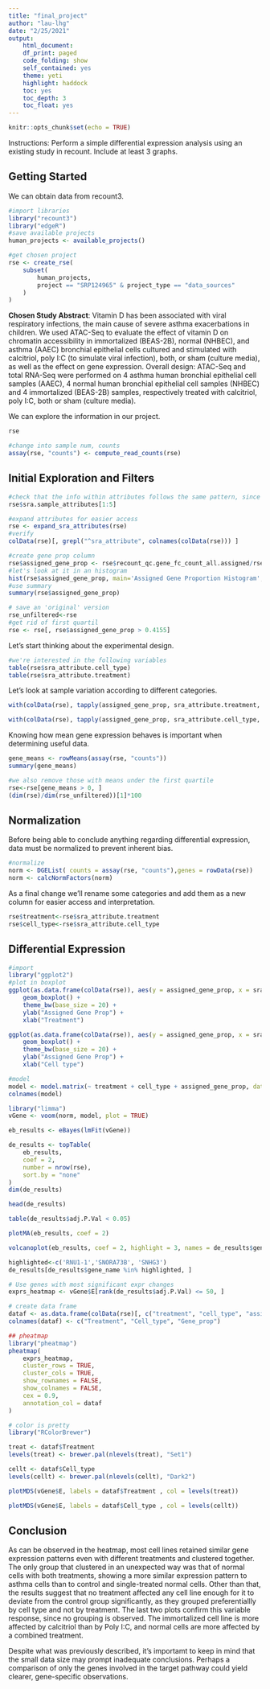 ```yaml
---
title: "final_project"
author: "lau-lhg"
date: "2/25/2021"
output:
    html_document:
    df_print: paged
    code_folding: show
    self_contained: yes
    theme: yeti
    highlight: haddock
    toc: yes
    toc_depth: 3
    toc_float: yes
---
```


```r
knitr::opts_chunk$set(echo = TRUE) 
```

Instructions: Perform a simple differential expression analysis using an existing study in recount. Include at least 3 graphs.

## Getting Started

We can obtain data from recount3.
```r
#import libraries
library("recount3")
library("edgeR")
#save available projects
human_projects <- available_projects()
```


```r
#get chosen project
rse <- create_rse(
    subset(
        human_projects,
        project == "SRP124965" & project_type == "data_sources"
    )
)
```

**Chosen Study Abstract**: Vitamin D has been associated with viral respiratory infections, the main cause of severe asthma exacerbations in children. We used ATAC-Seq to evaluate the effect of vitamin D on chromatin accessibility in immortalized (BEAS-2B), normal (NHBEC), and asthma (AAEC) bronchial epithelial cells cultured and stimulated with calcitriol, poly I:C (to simulate viral infection), both, or sham (culture media), as well as the effect on gene expression. Overall design: ATAC-Seq and total RNA-Seq were performed on 4 asthma human bronchial epithelial cell samples (AAEC), 4 normal human bronchial epithelial cell samples (NHBEC) and 4 immortalized (BEAS-2B) samples, respectively treated with calcitriol, poly I:C, both or sham (culture media).

We can explore the information in our project.
```r
rse
```

```r
#change into sample num, counts
assay(rse, "counts") <- compute_read_counts(rse)
```

## Initial Exploration and Filters

```r
#check that the info within attributes follows the same pattern, since it does we can use expand
rse$sra.sample_attributes[1:5]
```

```r
#expand attributes for easier access
rse <- expand_sra_attributes(rse)
#verify
colData(rse)[, grepl("^sra_attribute", colnames(colData(rse))) ]
```

```r
#create gene prop column
rse$assigned_gene_prop <- rse$recount_qc.gene_fc_count_all.assigned/rse$recount_qc.gene_fc_count_all.total
#let's look at it in an histogram
hist(rse$assigned_gene_prop, main='Assigned Gene Proportion Histogram', ylab='assigned gene proportion')
#use summary
summary(rse$assigned_gene_prop)
```



```r
# save an 'original' version
rse_unfiltered<-rse
#get rid of first quartil
rse <- rse[, rse$assigned_gene_prop > 0.4155]
```

Let's start thinking about the experimental design.
```r
#we're interested in the following variables
table(rse$sra_attribute.cell_type)
table(rse$sra_attribute.treatment)
```

Let's look at sample variation according to different categories.

```r
with(colData(rse), tapply(assigned_gene_prop, sra_attribute.treatment, summary))
```
```r
with(colData(rse), tapply(assigned_gene_prop, sra_attribute.cell_type, summary))
```
Knowing how mean gene expression behaves is important when determining useful data.
```r
gene_means <- rowMeans(assay(rse, "counts"))
summary(gene_means)
```

```r
#we also remove those with means under the first quartile
rse<-rse[gene_means > 0, ]
(dim(rse)/dim(rse_unfiltered))[1]*100
```

## Normalization
Before being able to conclude anything regarding differential expression, data must be normalized to prevent inherent bias.
```r
#normalize
norm <- DGEList( counts = assay(rse, "counts"),genes = rowData(rse))
norm <- calcNormFactors(norm)
```

As a final change we'll rename some categories and add them as a new column for easier access and interpretation.
```r
rse$treatment<-rse$sra_attribute.treatment
rse$cell_type<-rse$sra_attribute.cell_type
```



## Differential Expression
```r
#import
library("ggplot2")
#plot in boxplot
ggplot(as.data.frame(colData(rse)), aes(y = assigned_gene_prop, x = sra_attribute.treatment)) +
    geom_boxplot() +
    theme_bw(base_size = 20) +
    ylab("Assigned Gene Prop") +
    xlab("Treatment")
```

```r
ggplot(as.data.frame(colData(rse)), aes(y = assigned_gene_prop, x = sra_attribute.cell_type)) +
    geom_boxplot() +
    theme_bw(base_size = 20) +
    ylab("Assigned Gene Prop") +
    xlab("Cell type")
```
```r
#model
model <- model.matrix(~ treatment + cell_type + assigned_gene_prop, data = colData(rse) )
colnames(model)
```

```r
library("limma")
vGene <- voom(norm, model, plot = TRUE)
```

```r
eb_results <- eBayes(lmFit(vGene))

de_results <- topTable(
    eb_results,
    coef = 2,
    number = nrow(rse),
    sort.by = "none"
)
dim(de_results)
```
```r
head(de_results)
```


```r
table(de_results$adj.P.Val < 0.05)
```

```r
plotMA(eb_results, coef = 2)
```

```r
volcanoplot(eb_results, coef = 2, highlight = 3, names = de_results$gene_name)
```
 
```r
highlighted<-c('RNU1-1','SNORA73B', 'SNHG3')
de_results[de_results$gene_name %in% highlighted, ]
```

```r
# Use genes with most significant expr changes
exprs_heatmap <- vGene$E[rank(de_results$adj.P.Val) <= 50, ]

# create data frame
dataf <- as.data.frame(colData(rse)[, c("treatment", "cell_type", "assigned_gene_prop")])
colnames(dataf) <- c("Treatment", "Cell_type", "Gene_prop")

## pheatmap
library("pheatmap")
pheatmap(
    exprs_heatmap,
    cluster_rows = TRUE,
    cluster_cols = TRUE,
    show_rownames = FALSE,
    show_colnames = FALSE,
    cex = 0.9,
    annotation_col = dataf
)
```

```r
# color is pretty
library("RColorBrewer")

treat <- dataf$Treatment
levels(treat) <- brewer.pal(nlevels(treat), "Set1")

cellt <- dataf$Cell_type
levels(cellt) <- brewer.pal(nlevels(cellt), "Dark2")
```
 
  

```r
plotMDS(vGene$E, labels = dataf$Treatment , col = levels(treat))
```

```r
plotMDS(vGene$E, labels = dataf$Cell_type , col = levels(cellt))
```
## Conclusion

As can be observed in the heatmap, most cell lines retained similar gene expression patterns even with different treatments and clustered together. The only group that clustered in an unexpected way was that of normal cells with both treatments, showing a more similar expression pattern to asthma cells than to control and single-treated normal cells. Other than that, the results suggest that no treatment affected any cell line enough for it to deviate from the control group significantly, as they grouped preferentiallly by cell type and not by treatment. The last two plots confirm this variable response, since no grouping is observed. The immortalized cell line is more affected by calcitriol than by Poly I:C, and normal cells are more affected by a combined treatment.

Despite what was previously described, it's importamt to keep in mind that the small data size may prompt inadequate conclusions. Perhaps a comparison of only the genes involved in the target pathway could yield clearer, gene-specific observations.



